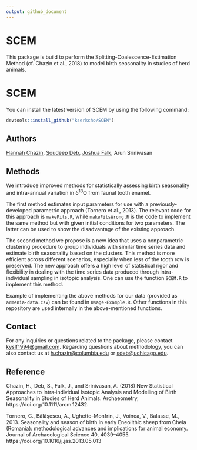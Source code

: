 ```yaml
---
output: github_document
---
```


<!-- README.md is generated from README.Rmd. Please edit that file -->

# SCEM

This package is build to perform the Splitting-Coalescence-Estimation Method (cf. Chazin et al., 2018) to model birth seasonality in studies of herd animals.

# SCEM

You can install the latest version of SCEM by using the following command:

```r
devtools::install_github("kserkcho/SCEM")
```

## Authors

[Hannah Chazin](http://www.hannah-chazin.com/), [Soudeep Deb](http://soudeepd.github.io/), [Joshua Falk](http://home.uchicago.edu/~jsfalk/), Arun Srinivasan

## Methods

We introduce improved methods for statistically assessing birth seasonality and intra-annual variation in &delta;<sup>18</sup>O from faunal tooth enamel. 

The first method estimates input parameters for use with a previously-developed parametric approach (Tornero et al., 2013). The relevant code for this approach is `makeFits.R`, while `makeFitsWrong.R` is the code to implement the same method but with given initial conditions for two parameters. The latter can be used to show the disadvantage of the existing approach.

The second method we propose is a new idea that uses a nonparametric clustering procedure to group individuals with similar time series data and estimate birth seasonality based on the clusters. This method is more efficient across different scenarios, especially when less of the tooth row is preserved. The new approach offers a high level of statistical rigor and flexibility in dealing with the time series data produced through intra-individual sampling in isotopic analysis. One can use the function `SCEM.R` to implement this method. 

Example of implementing the above methods for our data (provided as `armenia-data.csv`) can be found in `Usage-Example.R`. Other functions in this repository are used internally in the above-mentioned functions. 


## Contact

For any inquiries or questions related to the package, please contact [kyslf1994@gmail.com](kyslf1994@gmail.com). Regarding questions about methodology, you can also contact us at [h.chazin@columbia.edu](h.chazin@columbia.edu) or [sdeb@uchicago.edu](sdeb@uchicago.edu).

## Reference

Chazin, H., Deb, S., Falk, J., and Srinivasan, A. (2018) New Statistical Approaches to Intra‐individual Isotopic Analysis and Modelling of Birth Seasonality in Studies of Herd Animals. Archaeometry, https://doi.org/10.1111/arcm.12432. 

Tornero, C., Bălăşescu, A., Ughetto-Monfrin, J., Voinea, V., Balasse, M., 2013. Seasonality and season of birth in early Eneolithic sheep from Cheia (Romania): methodological advances and implications for animal economy. Journal of Archaeological Science 40, 4039–4055. https://doi.org/10.1016/j.jas.2013.05.013


